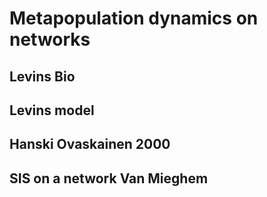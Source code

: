 # Metapopulation dynamics on networks

## Levins Bio
## Levins model
## Hanski Ovaskainen 2000
## SIS on a network Van Mieghem
